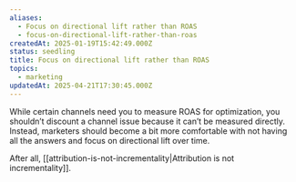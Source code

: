```yaml
---
aliases:
  - Focus on directional lift rather than ROAS
  - focus-on-directional-lift-rather-than-roas
createdAt: 2025-01-19T15:42:49.000Z
status: seedling
title: Focus on directional lift rather than ROAS
topics:
  - marketing
updatedAt: 2025-04-21T17:30:45.000Z
---
```

While certain channels need you to measure ROAS for optimization, you shouldn’t discount a channel issue because it can’t be measured directly. Instead, marketers should become a bit more comfortable with not having all the answers and focus on directional lift over time.

After all, [[attribution-is-not-incrementality|Attribution is not incrementality]].
